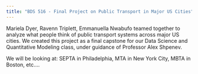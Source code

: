 ```yaml
---
title: "BDS 516 - Final Project on Public Transport in Major US Cities"
---
```


Mariela Dyer, Ravenn Triplett, Emmanuella Nwabufo teamed together to analyze what people think of public transport systems across major US cities. We created this project as a final capstone for our Data Science and Quantitative Modeling class, under guidance of Professor Alex Shpenev. 

We will be looking at: SEPTA in Philadelphia, MTA in New York City, MBTA in Boston, 
etc....
